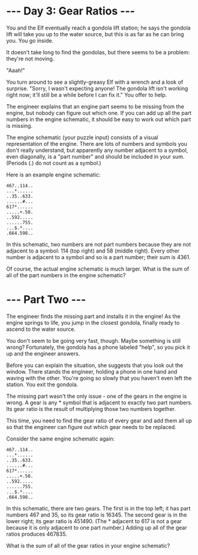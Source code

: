# --- Day 3: Gear Ratios ---

You and the Elf eventually reach a gondola lift station; he says the gondola
lift will take you up to the water source, but this is as far as he can bring
you. You go inside.

It doesn't take long to find the gondolas, but there seems to be a problem:
they're not moving.

"Aaah!"

You turn around to see a slightly-greasy Elf with a wrench and a look of
surprise. "Sorry, I wasn't expecting anyone! The gondola lift isn't working
right now; it'll still be a while before I can fix it." You offer to help.

The engineer explains that an engine part seems to be missing from the engine,
but nobody can figure out which one. If you can add up all the part numbers in
the engine schematic, it should be easy to work out which part is missing.

The engine schematic (your puzzle input) consists of a visual representation of
the engine. There are lots of numbers and symbols you don't really understand,
but apparently any number adjacent to a symbol, even diagonally, is a "part
number" and should be included in your sum. (Periods (.) do not count as a
symbol.)

Here is an example engine schematic:

```
467..114..
...*......
..35..633.
......#...
617*......
.....+.58.
..592.....
......755.
...$.*....
.664.598..
```

In this schematic, two numbers are not part numbers because they are not
adjacent to a symbol: 114 (top right) and 58 (middle right). Every other number
is adjacent to a symbol and so is a part number; their sum is 4361.

Of course, the actual engine schematic is much larger. What is the sum of all of
the part numbers in the engine schematic?

# --- Part Two ---

The engineer finds the missing part and installs it in the engine! As the engine
springs to life, you jump in the closest gondola, finally ready to ascend to the
water source.

You don't seem to be going very fast, though. Maybe something is still wrong?
Fortunately, the gondola has a phone labeled "help", so you pick it up and the
engineer answers.

Before you can explain the situation, she suggests that you look out the window.
There stands the engineer, holding a phone in one hand and waving with the
other. You're going so slowly that you haven't even left the station. You exit
the gondola.

The missing part wasn't the only issue - one of the gears in the engine is
wrong. A gear is any \* symbol that is adjacent to exactly two part numbers. Its
gear ratio is the result of multiplying those two numbers together.

This time, you need to find the gear ratio of every gear and add them all up so
that the engineer can figure out which gear needs to be replaced.

Consider the same engine schematic again:

```
467..114..
...*......
..35..633.
......#...
617*......
.....+.58.
..592.....
......755.
...$.*....
.664.598..
```

In this schematic, there are two gears. The first is in the top left; it has
part numbers 467 and 35, so its gear ratio is 16345. The second gear is in the
lower right; its gear ratio is 451490. (The \* adjacent to 617 is not a gear
because it is only adjacent to one part number.) Adding up all of the gear
ratios produces 467835.

What is the sum of all of the gear ratios in your engine schematic?
